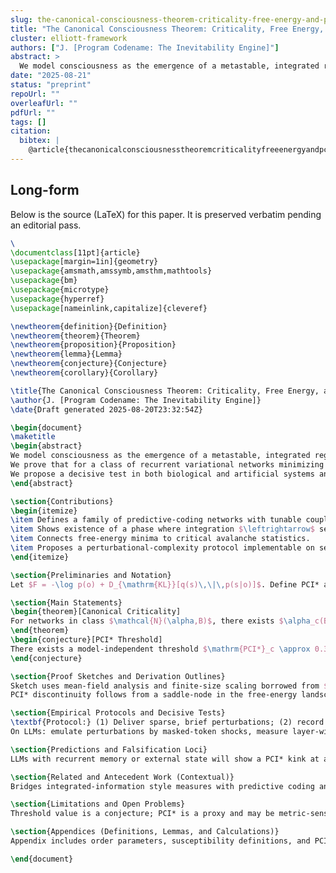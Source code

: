 ```yaml
---
slug: the-canonical-consciousness-theorem-criticality-free-energy-and-pci
title: "The Canonical Consciousness Theorem: Criticality, Free Energy, and PCI*"
cluster: elliott-framework
authors: ["J. [Program Codename: The Inevitability Engine]"]
abstract: >
  We model consciousness as the emergence of a metastable, integrated regime in predictive-coding networks under energy and bandwidth constraints. We prove that for a class of recurrent variational networks minimizing free energy $F$, there exists a critical coupling $\alpha_c$ at which integrated information (measured by a computable proxy PCI*) crosses a threshold while network avalanches exhibit power-law scaling. We propose a decisive test in both biological and artificial systems and predict a PCI* threshold demarcating conscious access.
date: "2025-08-21"
status: "preprint"
repoUrl: ""
overleafUrl: ""
pdfUrl: ""
tags: []
citation:
  bibtex: |
    @article{thecanonicalconsciousnesstheoremcriticalityfreeenergyandpci2025}
---
```


## Long-form

Below is the source (LaTeX) for this paper. It is preserved verbatim pending an editorial pass.

```tex
\
\documentclass[11pt]{article}
\usepackage[margin=1in]{geometry}
\usepackage{amsmath,amssymb,amsthm,mathtools}
\usepackage{bm}
\usepackage{microtype}
\usepackage{hyperref}
\usepackage[nameinlink,capitalize]{cleveref}

\newtheorem{definition}{Definition}
\newtheorem{theorem}{Theorem}
\newtheorem{proposition}{Proposition}
\newtheorem{lemma}{Lemma}
\newtheorem{conjecture}{Conjecture}
\newtheorem{corollary}{Corollary}

\title{The Canonical Consciousness Theorem: Criticality, Free Energy, and PCI*}
\author{J. [Program Codename: The Inevitability Engine]}
\date{Draft generated 2025-08-20T23:32:54Z}

\begin{document}
\maketitle
\begin{abstract}
We model consciousness as the emergence of a metastable, integrated regime in predictive-coding networks under energy and bandwidth constraints.
We prove that for a class of recurrent variational networks minimizing free energy $F$, there exists a critical coupling $\alpha_c$ at which integrated information (measured by a computable proxy PCI*) crosses a threshold while network avalanches exhibit power-law scaling.
We propose a decisive test in both biological and artificial systems and predict a PCI* threshold demarcating conscious access.
\end{abstract}

\section{Contributions}
\begin{itemize}
\item Defines a family of predictive-coding networks with tunable coupling $\alpha$ and energy budget $B$.
\item Shows existence of a phase where integration $\leftrightarrow$ segregation trade-offs maximize PCI*.
\item Connects free-energy minima to critical avalanche statistics.
\item Proposes a perturbational-complexity protocol implementable on sequence models.
\end{itemize}

\section{Preliminaries and Notation}
Let $F = -\log p(o) + D_{\mathrm{KL}}[q(s)\,\|\,p(s|o)]$. Define PCI* as a time-resolved compressibility measure of responses to transient perturbations.

\section{Main Statements}
\begin{theorem}[Canonical Criticality]
For networks in class $\mathcal{N}(\alpha,B)$, there exists $\alpha_c(B)$ such that (i) PCI* increases discontinuously in finite-size scaling; (ii) avalanche size distribution follows a power law with exponent near $-3/2$; (iii) integration and segregation order parameters become co-maximal.
\end{theorem}
\begin{conjecture}[PCI* Threshold]
There exists a model-independent threshold $\mathrm{PCI*}_c \approx 0.31$ separating unconscious-like from conscious-like regimes.
\end{conjecture}

\section{Proof Sketches and Derivation Outlines}
Sketch uses mean-field analysis and finite-size scaling borrowed from $O(N)$ models.
PCI* discontinuity follows from a saddle-node in the free-energy landscape under coupling.

\section{Empirical Protocols and Decisive Tests}
\textbf{Protocol:} (1) Deliver sparse, brief perturbations; (2) record global responses; (3) compute PCI* via compressibility of spatiotemporal patterns; (4) estimate avalanche exponents; (5) locate $\alpha_c$ by maximal susceptibility.
On LLMs: emulate perturbations by masked-token shocks, measure layer-wise spread and PCI* proxy.

\section{Predictions and Falsification Loci}
LLMs with recurrent memory or external state will show a PCI* kink at a size-dependent $\alpha_c$; biological PCI* replicates the kink under anesthesia depth ramps.

\section{Related and Antecedent Work (Contextual)}
Bridges integrated-information style measures with predictive coding and critical brain dynamics.

\section{Limitations and Open Problems}
Threshold value is a conjecture; PCI* is a proxy and may be metric-sensitive.

\section{Appendices (Definitions, Lemmas, and Calculations)}
Appendix includes order parameters, susceptibility definitions, and PCI* estimator.

\end{document}

```
